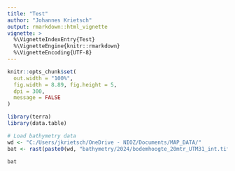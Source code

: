 ```yaml
---
title: "Test"
author: "Johannes Krietsch"
output: rmarkdown::html_vignette
vignette: >
  %\VignetteIndexEntry{Test}
  %\VignetteEngine{knitr::rmarkdown}
  %\VignetteEncoding{UTF-8}
---
```


```r
knitr::opts_chunk$set(
  out.width = "100%",
  fig.width = 8.89, fig.height = 5,
  dpi = 300,
  message = FALSE
)
```

```r
library(terra)
library(data.table)

# Load bathymetry data
wd <- "C:/Users/jkrietsch/OneDrive - NIOZ/Documents/MAP_DATA/"
bat <- rast(paste0(wd, "bathymetry/2024/bodemhoogte_20mtr_UTM31_int.tif"))

bat

```